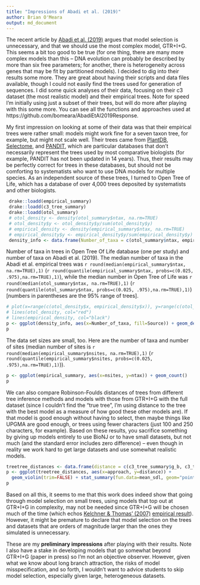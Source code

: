 ```yaml
---
title: "Impressions of Abadi et al. (2019)"
author: Brian O'Meara
output: md_document
---
```


The recent article by [Abadi et al. (2019)](https://doi.org/10.1038/s41467-019-08822-w) argues that model selection is unnecessary, and that we should use the most complex model, GTR+I+G. This seems a bit too good to be true (for one thing, there are many more complex models than this -- DNA evolution can probably be described by more than six free parameters; for another, there is heterogeneity across genes that may be fit by partitioned models). I decided to dig into their results some more. They are great about having their scripts and data files available, though I could not easily find the trees used for generation of sequences. I did some quick analyses of their data, focusing on their c3 dataset (the most realistic model) and their empirical trees. Note for speed I'm initially using just a subset of their trees, but will do more after playing with this some more. You can see all the functions and approaches used at https://github.com/bomeara/AbadiEtAl2019Response.

My first impression on looking at some of their data was that their empirical trees were rather small: models might work fine for a seven taxon tree, for example, but might not scale well. Their trees came from [PlantDB](http://www.plantgdb.org/), [Selectome](https://selectome.unil.ch/), and [PANDIT](https://www.ebi.ac.uk/research/goldman/software/pandit), which are particular databases that don't necessarily represent the trees used by most comparative biologists (for example, PANDIT has not been updated in 14 years). Thus, their results may be perfectly correct for trees in these databases, but should not be comforting to systematists who want to use DNA models for multiple species. As an independent source of these trees, I turned to Open Tree of Life, which has a database of over 4,000 trees deposited by systematists and other biologists.

```r
 drake::loadd(empirical_summary)
 drake::loadd(c3_tree_summary)
 drake::loadd(otol_summary)
 # otol_density <- density(otol_summary$ntax, na.rm=TRUE)
 # otol_density$y <- otol_density$y/sum(otol_density$y)
 # empirical_density <- density(empirical_summary$ntax, na.rm=TRUE)
 # empirical_density$y <- empirical_density$y/sum(empirical_density$y)
 density_info <- data.frame(Number_of_taxa = c(otol_summary$ntax, empirical_summary$ntax), Source=c(rep("Open Tree of Life", nrow(otol_summary)), rep("Abadi et al. empirical", nrow(empirical_summary))))
```

Number of taxa in trees in Open Tree Of Life database (one per study) and number of taxa on Abadi et al. (2019). The median number of taxa in the Abadi et al. empirical trees was `r round(median(empirical_summary$ntax, na.rm=TRUE),1)` (`r round(quantile(empirical_summary$ntax, probs=c(0.025, .975),na.rm=TRUE),1)`), while the median number in Open Tree of Life was `r round(median(otol_summary$ntax, na.rm=TRUE),1)` (`r round(quantile(otol_summary$ntax, probs=c(0.025, .975),na.rm=TRUE),1)`) [numbers in parentheses are the 95% range of trees].

```r
# plot(x=range(c(otol_density$x, empirical_density$x)), y=range(c(otol_density$y, empirical_density$y)), type="n", log="x", xlab="Number of taxa", ylab="Proportion of trees", bty="n")
# lines(otol_density, col="red")
# lines(empirical_density, col="black")
p <- ggplot(density_info, aes(x=Number_of_taxa, fill=Source)) + geom_density(alpha=.2) + scale_x_continuous(trans='log10')
p
```

The data set sizes are small, too. Here are the number of taxa and number of sites (median number of sites is `r round(median(empirical_summary$nsites, na.rm=TRUE),1)` (`r round(quantile(empirical_summary$nsites, probs=c(0.025, .975),na.rm=TRUE),1)`)).

```r
p <- ggplot(empirical_summary, aes(x=nsites, y=ntax)) + geom_count()
p
```

We can also compare Robinson-Foulds distances of trees from different tree inference methods and models with those from GTR+I+G with the full dataset (since I couldn't find the "true tree", I'm using distance to the tree with the best model as a measure of how good these other models are). If that model is good enough without having to select, then maybe things like UPGMA are good enough, or trees using fewer characters (just 100 and 250 characters, for example). Based on these results, you sacrifice something by giving up models entirely to use BioNJ or to have small datasets, but not much (and the standard error includes zero difference) -- even though in reality we work hard to get large datasets and use somewhat realistic models.

```r
treetree_distances <- data.frame(distance = c(c3_tree_summary$g_b, c3_tree_summary$g_u, c3_tree_summary$g_jc, c3_tree_summary$g_g100, c3_tree_summary$g_g250), approach=c(rep("BioNJ", nrow(c3_tree_summary)), rep("UPGMA", nrow(c3_tree_summary)), rep("Jukes-Cantor", nrow(c3_tree_summary)), rep("GTR+I+G 100 sites", nrow(c3_tree_summary)), rep("GTR+I+G 250 sites", nrow(c3_tree_summary))))
p <- ggplot(treetree_distances, aes(x=approach, y=distance)) +
  geom_violin(trim=FALSE) + stat_summary(fun.data=mean_sdl, geom="pointrange", color="red")
p
```

Based on all this, it seems to me that this work does indeed show that going through model selection on small trees, using models that top out at GTR+I+G in complexity, may not be needed since GTR+I+G will be chosen much of the time (which echos [Kelchner & Thomas' (2007)](https://doi.org/10.1016/j.tree.2006.10.004) [empirical result](https://www.sciencedirect.com/science/article/pii/S016953470600334X#fig3)). However, it might be premature to declare that model selection on the trees and datasets that are orders of magnitude larger than the ones they simulated is unnecessary.

These are my **preliminary impressions** after playing with their results. Note I also have a stake in developing models that go somewhat beyond GTR+I+G (paper in press) so I'm not an objective observer. However, given what we know about long branch attraction, the risks of model misspecification, and so forth, I wouldn't want to advice students to skip model selection, especially given large, heterogeneous datasets.
